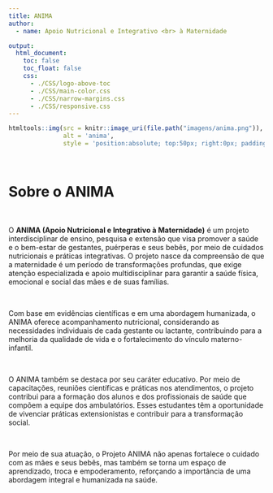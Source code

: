 ```yaml
---
title: ANIMA
author:
  - name: Apoio Nutricional e Integrativo <br> à Maternidade

output:
  html_document:
    toc: false
    toc_float: false
    css:
      - ./CSS/logo-above-toc
      - ./CSS/main-color.css
      - ./CSS/narrow-margins.css
      - ./CSS/responsive.css
---
```


```r
htmltools::img(src = knitr::image_uri(file.path("imagens/anima.png")), 
               alt = 'anima', 
               style = 'position:absolute; top:50px; right:0px; padding:10px; width:150px;')
```

<br>

# **Sobre o ANIMA**

<br>

O **ANIMA (Apoio Nutricional e Integrativo à Maternidade)** é um projeto interdisciplinar de ensino, pesquisa e extensão que visa promover a saúde e o bem-estar de gestantes, puérperas e seus bebês, por meio de cuidados nutricionais e práticas integrativas. O projeto nasce da compreensão de que a maternidade é um período de transformações profundas, que exige atenção especializada e apoio multidisciplinar para garantir a saúde física, emocional e social das mães e de suas famílias.  

<br>

Com base em evidências científicas e em uma abordagem humanizada, o ANIMA oferece acompanhamento nutricional, considerando as necessidades individuais de cada gestante ou lactante, contribuindo para a melhoria da qualidade de vida e o fortalecimento do vínculo materno-infantil. 

<br>

O ANIMA também se destaca por seu caráter educativo. Por meio de capacitações, reuniões científicas e práticas nos atendimentos, o projeto contribui para a formação dos alunos e dos profissionais de saúde que compõem a equipe dos ambulatórios. Esses estudantes têm a oportunidade de vivenciar práticas extensionistas e contribuir para a transformação social.  

<br>

Por meio de sua atuação, o Projeto ANIMA não apenas fortalece o cuidado com as mães e seus bebês, mas também se torna um espaço de aprendizado, troca e empoderamento, reforçando a importância de uma abordagem integral e humanizada na saúde.  
